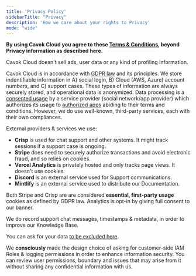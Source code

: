 ```yaml
---
title: 'Privacy Policy'
sidebarTitle: "Privacy"
description: 'How we care about your rights to Privacy'
mode: "wide"
---
```


**By using Cavok Cloud you agree to these [Terms & Conditions](/terms), beyond Privacy information as described here.**

Cavok Cloud doesn't sell ads, user data or any kind of profiling information.

Cavok Cloud is in accordance with [GDPR law](https://gdpr-info.eu/) and its principles.
We store indentifiable information in A) social login, B) Cloud (AWS, Azure) account numbers, and C) support cases.
These types of information are always securely stored, and operational data is anonymized.
Data processing is a [consented usage](https://gdpr-info.eu/art-6-gdpr/) by a service provider (social network/app provider)
which authorizes its usage to [authorized apps](https://aws.amazon.com/service-terms/) abiding to their terms and conditions.
However, we do use well-known, third-party services, each with their own compliances.

External providers & services we use:
- **Crisp** is used for chat support and other systems. It might track sessions if a support case is ongoing.
- **Stripe** does need to securely authorize transactions and avoid electronic fraud, and so relies on cookies.
- **Vercel Analytics** is privately hosted and only tracks page views. It doesn't use cookies.
- **Discord** is an external service used for Support communications.
- **Mintlify** is an external service used to distribute our Documentation.

Both Stripe and Crisp are are considered **essential, first-party usage** cookies as defined by GDPR law.
Analytics is opt-in by giving full consent to our banner.

We do record support chat messages, timestamps & metadata, in order to improve our Knowledge Base.

You can ask for your data [to be excluded here](/terms/exclusion).

We **consciously** made the design choice of asking for customer-side IAM Roles & logging permissions in order to enhance information security.
You can review user permissions, boundary and issues that may arise from it without sharing any confidential information with us.
